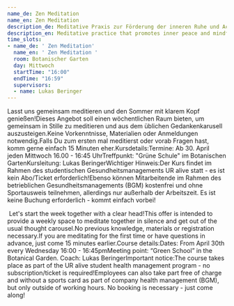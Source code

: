 ```yaml
---
name_de: Zen Meditation
name_en: Zen Meditation
description_de: Meditative Praxis zur Förderung der inneren Ruhe und Achtsamkeit.
description_en: Meditative practice that promotes inner peace and mindfulness.
time_slots:
- name_de: ' Zen Meditation'
  name_en: ' Zen Meditation '
  room: Botanischer Garten
  day: Mittwoch
  startTime: "16:00"
  endTime: "16:59"
  supervisors:
  - name: Lukas Beringer
---
```


<Locale value="de">
 

 Lasst uns gemeinsam meditieren und den Sommer mit klarem Kopf genießen!Dieses
Angebot soll einen wöchentlichen Raum bieten, um gemeinsam in Stille zu
meditieren und aus dem üblichen Gedankenkarusell auszusteigen.Keine
Vorkenntnisse, Materialien oder Anmeldungen notwendig.Falls Du zum ersten mal
meditierst oder vorab Fragen hast, komm gerne einfach 15 Minuten
eher.Kursdetails:Termine: Ab 30. April jeden Mittwoch 16.00 - 16:45
UhrTreffpunkt: "Grüne Schule" im Botanischen GartenKursleitung: Lukas
BeringerWichtiger Hinweis:Der Kurs findet im Rahmen des studentischen
Gesundheitsmanagements UR alive statt - es ist kein Abo/Ticket
erforderlich!Ebenso können Mitarbeitende im Rahmen des betrieblichen
Gesundheitsmanagements (BGM) kostenfrei und ohne Sportausweis teilnehmen,
allerdings nur außerhalb der Arbeitszeit. Es ist keine Buchung erforderlich -
kommt einfach vorbei!

</Locale>
<Locale value="en">
 

 &nbsp;Let's start the week together with a clear head!This offer is intended to
provide a weekly space to meditate together in silence and get out of the usual
thought carousel.No previous knowledge, materials or registration necessary.If
you are meditating for the first time or have questions in advance, just come 15
minutes earlier.Course details:Dates: From April 30th every Wednesday 16:00 -
16:45pmMeeting point: “Green School” in the Botanical Garden.&nbsp;Coach: Lukas
BeringerImportant notice:The course takes place as part of the UR alive student
health management program - no subscription/ticket is required!Employees can
also take part free of charge and without a sports card as part of company
health management (BGM), but only outside of working hours.&nbsp;No booking is
necessary - just come along!

</Locale>
